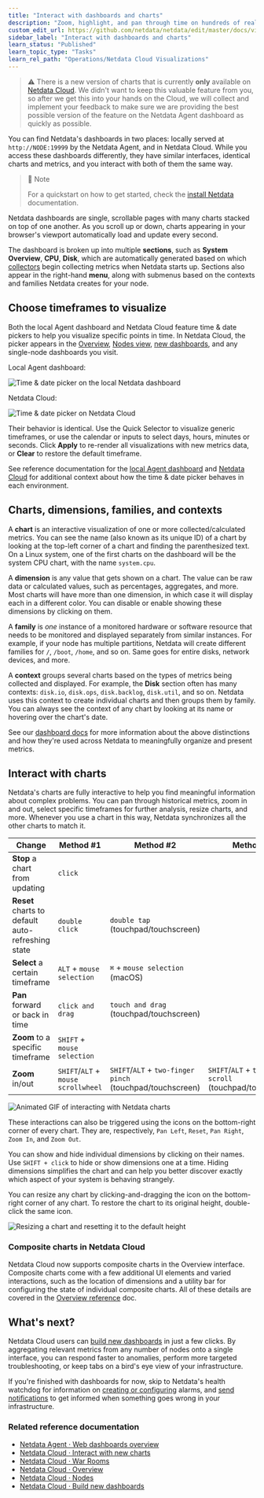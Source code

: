 ```yaml
---
title: "Interact with dashboards and charts"
description: "Zoom, highlight, and pan through time on hundreds of real-time, interactive charts to quickly discover the root cause of any anomaly."
custom_edit_url: https://github.com/netdata/netdata/edit/master/docs/visualize/interact-dashboards-charts.md
sidebar_label: "Interact with dashboards and charts"
learn_status: "Published"
learn_topic_type: "Tasks"
learn_rel_path: "Operations/Netdata Cloud Visualizations"
---
```



> ⚠️ There is a new version of charts that is currently **only** available on [Netdata Cloud](/docs/nightly/operations/visualizations/interact-with-charts). We didn't
> want to keep this valuable feature from you, so after we get this into your hands on the Cloud, we will collect and implement your feedback to make sure we are providing the best possible version of the feature on the Netdata Agent dashboard as quickly as possible.

You can find Netdata's dashboards in two places: locally served at `http://NODE:19999` by the Netdata Agent, and in
Netdata Cloud. While you access these dashboards differently, they have similar interfaces, identical charts and
metrics, and you interact with both of them the same way.

> 📑 Note 
> 
> For a quickstart on how to get started, check the [install Netdata](/docs/nightly/getting-started/install-netdata) documentation.

Netdata dashboards are single, scrollable pages with many charts stacked on top of one another. As you scroll up or
down, charts appearing in your browser's viewport automatically load and update every second.

The dashboard is broken up into multiple **sections**, such as **System Overview**, **CPU**, **Disk**, which are
automatically generated based on which [collectors](/docs/nightly/concepts/collectors-ref) begin collecting metrics when
Netdata starts up. Sections also appear in the right-hand **menu**, along with submenus based on the contexts and
families Netdata creates for your node.

## Choose timeframes to visualize

Both the local Agent dashboard and Netdata Cloud feature time & date pickers to help you visualize specific points in
time. In Netdata Cloud, the picker appears in the [Overview](/docs/nightly/operations/netdata-cloud-visualizations/see-an-overview-of-your-infrastructure), [Nodes
view](/docs/nightly/operations/visualizations/nodes-view), [new
dashboards](/docs/nightly/operations/visualizations/build-new-dashboards), and any single-node dashboards you visit.

Local Agent dashboard:

![Time & date picker on the local Netdata
dashboard](https://user-images.githubusercontent.com/1153921/101512538-5875d080-3938-11eb-8daf-0fbd0948a04b.png)

Netdata Cloud:

![Time & date picker on Netdata
Cloud](https://user-images.githubusercontent.com/1153921/101512689-86f3ab80-3938-11eb-8abc-12171a9b8a5e.png)

Their behavior is identical. Use the Quick Selector to visualize generic timeframes, or use the calendar or inputs to
select days, hours, minutes or seconds. Click **Apply** to re-render all visualizations with new metrics data, or
**Clear** to restore the default timeframe.

See reference documentation for the [local Agent dashboard](/docs/nightly/references/local-agent-dashboard#time--date-picker) and [Netdata
Cloud](/docs/nightly/operations/war-rooms#time--date-picker) for additional context about how the time &
date picker behaves in each environment.

## Charts, dimensions, families, and contexts

A **chart** is an interactive visualization of one or more collected/calculated metrics. You can see the name (also
known as its unique ID) of a chart by looking at the top-left corner of a chart and finding the parenthesized text. On a
Linux system, one of the first charts on the dashboard will be the system CPU chart, with the name `system.cpu`.

A **dimension** is any value that gets shown on a chart. The value can be raw data or calculated values, such as
percentages, aggregates, and more. Most charts will have more than one dimension, in which case it will display each in
a different color. You can disable or enable showing these dimensions by clicking on them.

A **family** is _one_ instance of a monitored hardware or software resource that needs to be monitored and displayed
separately from similar instances. For example, if your node has multiple partitions, Netdata will create different
families for `/`, `/boot`, `/home`, and so on. Same goes for entire disks, network devices, and more.

A **context** groups several charts based on the types of metrics being collected and displayed. For example, the
**Disk** section often has many contexts: `disk.io`, `disk.ops`, `disk.backlog`, `disk.util`, and so on. Netdata uses
this context to create individual charts and then groups them by family. You can always see the context of any chart by
looking at its name or hovering over the chart's date.

See our [dashboard docs](/docs/nightly/developers/web/dashboards#charts-contexts-families) for more information about the above distinctions
and how they're used across Netdata to meaningfully organize and present metrics.

## Interact with charts

Netdata's charts are fully interactive to help you find meaningful information about complex problems. You can pan
through historical metrics, zoom in and out, select specific timeframes for further analysis, resize charts, and more.
Whenever you use a chart in this way, Netdata synchronizes all the other charts to match it.

| Change                                            | Method #1                           | Method #2                                                 | Method #3                                                  |
| ------------------------------------------------- | ----------------------------------- | --------------------------------------------------------- | ---------------------------------------------------------- |
| **Stop** a chart from updating                    | `click`                             |                                                           |                                                            |
| **Reset** charts to default auto-refreshing state | `double click`                      | `double tap` (touchpad/touchscreen)                       |                                                            |
| **Select** a certain timeframe                    | `ALT` + `mouse selection`           | `⌘` + `mouse selection` (macOS)                           |                                                            |
| **Pan** forward or back in time                   | `click and drag`                    | `touch and drag` (touchpad/touchscreen)                   |                                                            |
| **Zoom** to a specific timeframe                  | `SHIFT` + `mouse selection`         |                                                           |                                                            |
| **Zoom** in/out                                   | `SHIFT`/`ALT` + `mouse scrollwheel` | `SHIFT`/`ALT` + `two-finger pinch` (touchpad/touchscreen) | `SHIFT`/`ALT` + `two-finger scroll` (touchpad/touchscreen) |

![Animated GIF of interacting with Netdata
charts](https://user-images.githubusercontent.com/1153921/102652236-051b3380-412b-11eb-8f7c-a2372ed92cd0.gif)

These interactions can also be triggered using the icons on the bottom-right corner of every chart. They are,
respectively, `Pan Left`, `Reset`, `Pan Right`, `Zoom In`, and `Zoom Out`.

You can show and hide individual dimensions by clicking on their names. Use `SHIFT + click` to hide or show dimensions
one at a time. Hiding dimensions simplifies the chart and can help you better discover exactly which aspect of your
system is behaving strangely.

You can resize any chart by clicking-and-dragging the icon on the bottom-right corner of any chart. To restore the chart
to its original height, double-click the same icon.

![Resizing a chart and resetting it to the default
height](https://user-images.githubusercontent.com/1153921/102652691-24b25c00-412b-11eb-9e2c-95325fcedc67.gif)

### Composite charts in Netdata Cloud

Netdata Cloud now supports composite charts in the Overview interface. Composite charts come with a few additional UI
elements and varied interactions, such as the location of dimensions and a utility bar for configuring the state of
individual composite charts. All of these details are covered in the [Overview
reference](/docs/nightly/operations/visualizations/home-overview-and-single-node-view) doc.

## What's next?

Netdata Cloud users can [build new dashboards](/docs/nightly/operations/netdata-cloud-visualizations/create-new-dashboards) in just a few clicks. By
aggregating relevant metrics from any number of nodes onto a single interface, you can respond faster to anomalies,
perform more targeted troubleshooting, or keep tabs on a bird's eye view of your infrastructure.

If you're finished with dashboards for now, skip to Netdata's health watchdog for information on [creating or configuring](/docs/nightly/configuration/health) alarms, and [send notifications](/docs/nightly/integrations/notify)
to get informed when something goes wrong in your infrastructure.

### Related reference documentation

-   [Netdata Agent · Web dashboards overview](/docs/nightly/developers/web/dashboards)
-   [Netdata Cloud · Interact with new charts](/docs/nightly/operations/visualizations/interact-with-charts)
-   [Netdata Cloud · War Rooms](/docs/nightly/operations/war-rooms)
-   [Netdata Cloud · Overview](/docs/nightly/operations/visualizations/home-overview-and-single-node-view)
-   [Netdata Cloud · Nodes](/docs/nightly/operations/visualizations/nodes-view)
-   [Netdata Cloud · Build new dashboards](/docs/nightly/operations/visualizations/build-new-dashboards)


